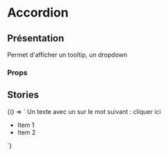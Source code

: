 
# Accordion

<Meta title="Components|Interactions/Dropdown" />

## Présentation

Permet d'afficher un tooltip, un dropdown

### Props

<Props of="ux-dropdown" />

## Stories

<Preview withSource="none" withToolbar>
  <Story name="Dropdown" height="260px">
    {() => `
    Un texte avec un sur le mot suivant :
    <ux-dropdown>
      cliquer ici
      <div slot="content">
        <ul>
          <li>
            Item 1
          </li>
          <li>
            Item 2
          </li>
        </ul>
      </div>
    </ux-dropdown>
    `}
  </Story>
</Preview>
